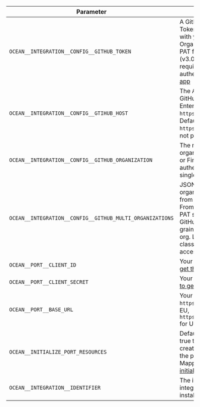 | Parameter | Description | Example | Required |
| --------- | ----------- | ------- | -------- |
| `OCEAN__INTEGRATION__CONFIG__GITHUB_TOKEN` | A GitHub Personal Access Token (PAT) to authenticate with your GitHub Organization. Use classic PAT for multi-org support (v3.0.0-beta+). Only required when you're not authenticating as a [Github app](./installation/github-app.mdx)  | | ✅  |
| `OCEAN__INTEGRATION__CONFIG__GTIHUB_HOST` | The API endpoint for your GitHub instance. For GitHub Enterprise Cloud, this will be `https://<org_name.ghe.com>`. Defaults to `https://api.github.com` if not provided.  | | ❌  |
| `OCEAN__INTEGRATION__CONFIG__GITHUB_ORGANIZATION` | The name of your Github organization (for GitHub App or Fine-grained PAT authentication). Required for single-org authentication. | | ❌ |
| `OCEAN__INTEGRATION__CONFIG__GITHUB_MULTI_ORGANIZATIONS` | JSON array of GitHub organization names to sync from (e.g., `["org1","org2"]`). From v3.0.0-beta: classic PAT supports multiple orgs, GitHub App and Fine-grained PAT support only 1 org. Leave empty with classic PAT to sync all accessible organizations. | | ❌ |
| `OCEAN__PORT__CLIENT_ID` | Your Port client id([How to get the credentials](https://docs.port.io/build-your-software-catalog/custom-integration/api/#find-your-port-credentials)) | | ✅ |
| `OCEAN__PORT__CLIENT_SECRET` | Your Port client secret ([How to get the credentials](https://docs.port.io/build-your-software-catalog/custom-integration/api/#find-your-port-credentials))  | | ✅ |
| `OCEAN__PORT__BASE_URL` | Your Port API URL - `https://api.getport.io` for EU, `https://api.us.getport.io` for US | | ✅ |
| `OCEAN__INITIALIZE_PORT_RESOURCES` | Default true, When set to true the integration will create default blueprints and the port App config Mapping. Read more about [initializePortResources](https://ocean.getport.io/develop-an-integration/integration-configuration/#initializeportresources---initialize-port-resources) | | ❌ |
| `OCEAN__INTEGRATION__IDENTIFIER` | The identifier of the integration that will be installed | | ❌ |
